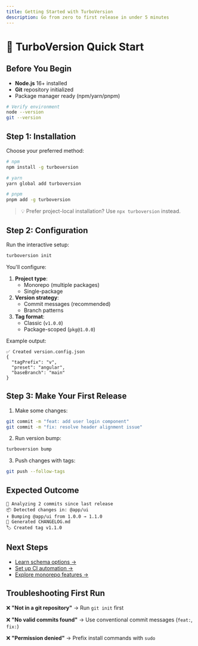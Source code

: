 ```yaml
---
title: Getting Started with TurboVersion
description: Go from zero to first release in under 5 minutes
---
```


# 🚀 TurboVersion Quick Start

## Before You Begin
- **Node.js** 16+ installed
- **Git** repository initialized
- Package manager ready (npm/yarn/pnpm)

```bash
# Verify environment
node --version
git --version
```

## Step 1: Installation
Choose your preferred method:

```bash
# npm
npm install -g turboversion

# yarn
yarn global add turboversion

# pnpm
pnpm add -g turboversion
```

> 💡 Prefer project-local installation? Use `npx turboversion` instead.

## Step 2: Configuration
Run the interactive setup:

```bash
turboversion init
```

You'll configure:
1. **Project type**:
   - Monorepo (multiple packages)
   - Single-package
2. **Version strategy**:
   - Commit messages (recommended)
   - Branch patterns
3. **Tag format**:
   - Classic (`v1.0.0`)
   - Package-scoped (`pkg@1.0.0`)

Example output:
```text
✅ Created version.config.json
{
  "tagPrefix": "v",
  "preset": "angular",
  "baseBranch": "main"
}
```

## Step 3: Make Your First Release
1. Make some changes:
```bash
git commit -m "feat: add user login component"
git commit -m "fix: resolve header alignment issue"
```

2. Run version bump:
```bash
turboversion bump
```

3. Push changes with tags:
```bash
git push --follow-tags
```

## Expected Outcome
```
🔄 Analyzing 2 commits since last release
📦 Detected changes in: @app/ui
⬆️ Bumping @app/ui from 1.0.0 → 1.1.0
📝 Generated CHANGELOG.md
🏷️ Created tag v1.1.0
```

## Next Steps
- [Learn schema options →](/docs/schema)
- [Set up CI automation →](/docs/ci-cd)
- [Explore monorepo features →](/docs/monorepos)

## Troubleshooting First Run
❌ **"Not in a git repository"**
   → Run `git init` first

❌ **"No valid commits found"**
   → Use conventional commit messages (`feat:`, `fix:`)

❌ **"Permission denied"**
   → Prefix install commands with `sudo`
